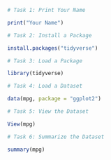 
```r
# Task 1: Print Your Name
```
```r
print("Your Name")

# Task 2: Install a Package
```
```r
install.packages("tidyverse")

# Task 3: Load a Package
```
```r
library(tidyverse)

# Task 4: Load a Dataset
```
```r
data(mpg, package = "ggplot2")

# Task 5: View the Dataset
```
```r
View(mpg)

# Task 6: Summarize the Dataset
```
```r
summary(mpg)
```

